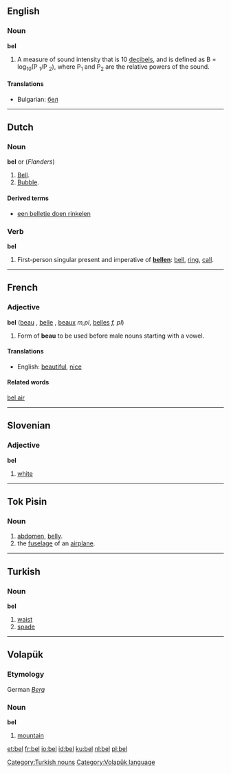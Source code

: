 ==English==

===Noun===
'''bel'''
#A measure of sound intensity that is 10 [[decibel]]s, and is defined as B = log<sub>10</sub>(P <sub>1</sub>/P <sub>2</sub>), where P<sub>1</sub> and P<sub>2</sub> are the relative powers of the sound.

====Translations====
*Bulgarian: [[бел]] {{m}}


----

==Dutch==

===Noun===
{{nl-noun|bellen|belletje}}
'''bel''' {{m}} or {{f}} (''Flanders'')
#[[bell|Bell]].
#[[bubble|Bubble]].

====Derived terms====
* [[een belletje doen rinkelen]]

===Verb===
'''bel'''
# First-person singular present and imperative of '''[[bellen]]''': [[bell]], [[ring]], [[call]].


----

==French==
===Adjective===
'''bel''' {{m}} ([[beau]] {{m}}, [[belle]] {{f}}, [[beaux]] ''m,pl'', [[belles]] ''f, pl'')

# Form of '''beau''' to be used before male nouns starting with a vowel.

====Translations====
*English: [[beautiful]], [[nice]]

====Related words====
[[bel air]]

----

==Slovenian==
===Adjective===
'''bel'''

# [[white]]

----

==Tok Pisin==
===Noun===

# [[abdomen]], [[belly]].
# the [[fuselage]] of an [[airplane]].


----

==Turkish==
===Noun===
'''bel'''

# [[waist]]
# [[spade]]

[[Category:Turkish nouns]]


----

==Volapük==
===Etymology===
German ''[[Berg]]''
===Noun===
'''bel'''

# [[mountain]]

[[Category:Volapük language]]

[[et:bel]]
[[fr:bel]]
[[io:bel]]
[[id:bel]]
[[ku:bel]]
[[nl:bel]]
[[pl:bel]]